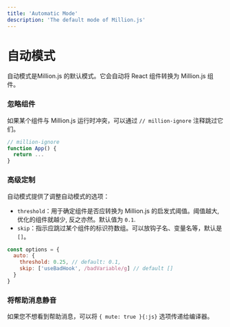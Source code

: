 ```yaml
---
title: 'Automatic Mode'
description: 'The default mode of Million.js'
---
```



# 自动模式

自动模式是Million.js 的默认模式。它会自动将 React 组件转换为 Million.js 组件。

### 忽略组件

如果某个组件与 Million.js 运行时冲突，可以通过 `// million-ignore` 注释跳过它们。

```js
// million-ignore
function App() {
  return ...
}
```

### 高级定制

自动模式提供了调整自动模式的选项：

- `threshold`：用于确定组件是否应转换为 Million.js 的启发式阈值。阈值越大, 优化的组件就越少, 反之亦然。默认值为 `0.1`.
- `skip`：指示应跳过某个组件的标识符数组。可以放钩子名、变量名等，默认是 `[]`。


```js
const options = {
  auto: {
    threshold: 0.25, // default: 0.1,
    skip: ['useBadHook', /badVariable/g] // default []
  }
}
```

### 将帮助消息静音

如果您不想看到帮助消息，可以将 `{ mute: true }{:js}` 选项传递给编译器。
